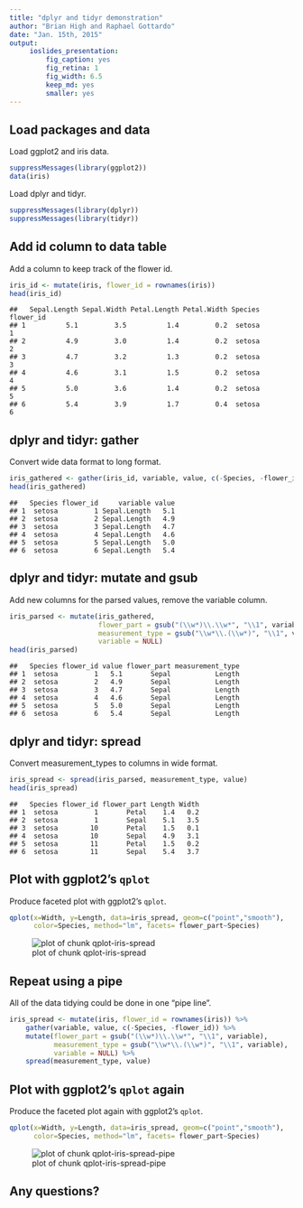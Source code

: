 ```yaml
---
title: "dplyr and tidyr demonstration"
author: "Brian High and Raphael Gottardo"
date: "Jan. 15th, 2015"
output:
     ioslides_presentation:
         fig_caption: yes
         fig_retina: 1
         fig_width: 6.5
         keep_md: yes
         smaller: yes
---
```




## Load packages and data
Load ggplot2 and iris data.


```r
suppressMessages(library(ggplot2))
data(iris)
```

Load dplyr and tidyr.


```r
suppressMessages(library(dplyr))
suppressMessages(library(tidyr))
```

## Add id column to data table
Add a column to keep track of the flower id.


```r
iris_id <- mutate(iris, flower_id = rownames(iris))
head(iris_id)
```

```
##   Sepal.Length Sepal.Width Petal.Length Petal.Width Species flower_id
## 1          5.1         3.5          1.4         0.2  setosa         1
## 2          4.9         3.0          1.4         0.2  setosa         2
## 3          4.7         3.2          1.3         0.2  setosa         3
## 4          4.6         3.1          1.5         0.2  setosa         4
## 5          5.0         3.6          1.4         0.2  setosa         5
## 6          5.4         3.9          1.7         0.4  setosa         6
```

## dplyr and tidyr: gather
Convert wide data format to long format.


```r
iris_gathered <- gather(iris_id, variable, value, c(-Species, -flower_id))
head(iris_gathered)
```

```
##   Species flower_id     variable value
## 1  setosa         1 Sepal.Length   5.1
## 2  setosa         2 Sepal.Length   4.9
## 3  setosa         3 Sepal.Length   4.7
## 4  setosa         4 Sepal.Length   4.6
## 5  setosa         5 Sepal.Length   5.0
## 6  setosa         6 Sepal.Length   5.4
```

## dplyr and tidyr: mutate and gsub
Add new columns for the parsed values, remove the variable column.


```r
iris_parsed <- mutate(iris_gathered, 
                      flower_part = gsub("(\\w*)\\.\\w*", "\\1", variable), 
                      measurement_type = gsub("\\w*\\.(\\w*)", "\\1", variable),
                      variable = NULL)
head(iris_parsed)
```

```
##   Species flower_id value flower_part measurement_type
## 1  setosa         1   5.1       Sepal           Length
## 2  setosa         2   4.9       Sepal           Length
## 3  setosa         3   4.7       Sepal           Length
## 4  setosa         4   4.6       Sepal           Length
## 5  setosa         5   5.0       Sepal           Length
## 6  setosa         6   5.4       Sepal           Length
```

## dplyr and tidyr: spread
Convert measurement_types to columns in wide format.


```r
iris_spread <- spread(iris_parsed, measurement_type, value)
head(iris_spread)
```

```
##   Species flower_id flower_part Length Width
## 1  setosa         1       Petal    1.4   0.2
## 2  setosa         1       Sepal    5.1   3.5
## 3  setosa        10       Petal    1.5   0.1
## 4  setosa        10       Sepal    4.9   3.1
## 5  setosa        11       Petal    1.5   0.2
## 6  setosa        11       Sepal    5.4   3.7
```

## Plot with ggplot2's `qplot`
Produce faceted plot with ggplot2's `qplot`.


```r
qplot(x=Width, y=Length, data=iris_spread, geom=c("point","smooth"), 
      color=Species, method="lm", facets= flower_part~Species)
```

![plot of chunk qplot-iris-spread](figure/qplot-iris-spread-1.png) 

## Repeat using a pipe
All of the data tidying could be done in one "pipe line".


```r
iris_spread <- mutate(iris, flower_id = rownames(iris)) %>%
    gather(variable, value, c(-Species, -flower_id)) %>%
    mutate(flower_part = gsub("(\\w*)\\.\\w*", "\\1", variable), 
           measurement_type = gsub("\\w*\\.(\\w*)", "\\1", variable),
           variable = NULL) %>%
    spread(measurement_type, value)
```

## Plot with ggplot2's `qplot` again
Produce the faceted plot again with ggplot2's `qplot`.


```r
qplot(x=Width, y=Length, data=iris_spread, geom=c("point","smooth"), 
      color=Species, method="lm", facets= flower_part~Species)
```

![plot of chunk qplot-iris-spread-pipe](figure/qplot-iris-spread-pipe-1.png) 

## Any questions?

